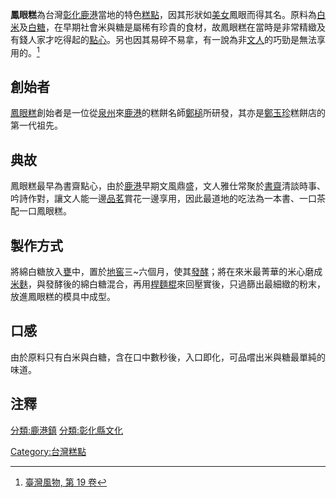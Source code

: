 {{refimprove|time=2018-10-18T06:12:16+00:00}}

{{advert|time=2015-10-12T09:20:40+00:00}}
'''鳳眼糕'''為台灣[[彰化縣|彰化]][[鹿港|鹿港]]當地的特色[[糕點|糕點]]，因其形狀如[[美女|美女]]鳳眼而得其名。原料為[[白米|白米]]及[[白糖|白糖]]，在早期社會米與糖是屬稀有珍貴的食材，故鳳眼糕在當時是非常精緻及有錢人家才吃得起的[[點心|點心]]。另也因其易碎不易拿，有一說為非[[文人|文人]]的巧勁是無法享用的。<ref>[https://books.google.com.hk/books?id=3_FIAAAAMAAJ&q=%22%E9%B3%B3%E7%9C%BC%E7%B3%95%22+%E9%B9%BF%E6%B8%AF&dq=%22%E9%B3%B3%E7%9C%BC%E7%B3%95%22+%E9%B9%BF%E6%B8%AF&hl=zh-CN&sa=X&ved=0CDMQ6AEwBWoVChMI6KfOurv-yAIVgSWUCh3ytA27 臺灣風物, 第 19 卷]</ref>

==創始者==
[[鳳眼糕|鳳眼糕]]創始者是一位從[[泉州|泉州]]來[[鹿港|鹿港]]的糕餅名師[[鄭槌|鄭槌]]所研發，其亦是[[鄭玉珍|鄭玉珍]]糕餅店的第一代祖先。

==典故==
鳳眼糕最早為書齋點心，由於[[鹿港|鹿港]]早期文風鼎盛，文人雅仕常聚於[[書齋|書齋]]清談時事、吟詩作對，讓文人能一邊[[品茗|品茗]]賞花一邊享用，因此最道地的吃法為一本書、一口茶配一口鳳眼糕。

==製作方式==
將綿白糖放入[[甕|甕]]中，置於[[地窖|地窖]]三~六個月，使其[[發酵|發酵]]；將在來米最菁華的米心磨成[[米麩|米麩]]，與發酵後的綿白糖混合，再用[[桿麵棍|桿麵棍]]來回壓實後，只過篩出最細緻的粉末，放進鳳眼糕的模具中成型。

==口感==
由於原料只有白米與白糖，含在口中數秒後，入口即化，可品嚐出米與糖最單純的味道。
==注釋==
[[Category:台灣糕點|Category:台灣糕點]]
[[分類:鹿港鎮|分類:鹿港鎮]]
[[分類:彰化縣文化|分類:彰化縣文化]]